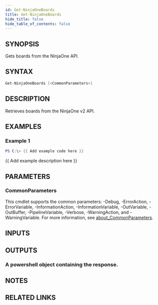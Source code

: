 ```yaml
---
id: Get-NinjaOneBoards
title: Get-NinjaOneBoards
hide_title: false
hide_table_of_contents: false
---
```


## SYNOPSIS

Gets boards from the NinjaOne API.

## SYNTAX

```powershell
Get-NinjaOneBoards [<CommonParameters>]
```

## DESCRIPTION

Retrieves boards from the NinjaOne v2 API.

## EXAMPLES

### Example 1

```powershell
PS C:\> {{ Add example code here }}
```

{{ Add example description here }}

## PARAMETERS

### CommonParameters

This cmdlet supports the common parameters: -Debug, -ErrorAction, -ErrorVariable, -InformationAction, -InformationVariable, -OutVariable, -OutBuffer, -PipelineVariable, -Verbose, -WarningAction, and -WarningVariable. For more information, see [about_CommonParameters](http://go.microsoft.com/fwlink/?LinkID=113216).

## INPUTS

## OUTPUTS

### A powershell object containing the response.

## NOTES

## RELATED LINKS
